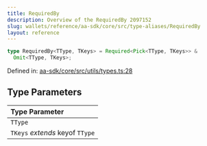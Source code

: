```yaml
---
title: RequiredBy
description: Overview of the RequiredBy 2097152
slug: wallets/reference/aa-sdk/core/src/type-aliases/RequiredBy
layout: reference
---
```


```ts
type RequiredBy<TType, TKeys> = Required<Pick<TType, TKeys>> &
  Omit<TType, TKeys>;
```

Defined in: [aa-sdk/core/src/utils/types.ts:28](https://github.com/alchemyplatform/aa-sdk/blob/923a52171f7246172caf350853843e6680197da9/aa-sdk/core/src/utils/types.ts#L28)

## Type Parameters

| Type Parameter                  |
| :------------------------------ |
| `TType`                         |
| `TKeys` _extends_ keyof `TType` |
